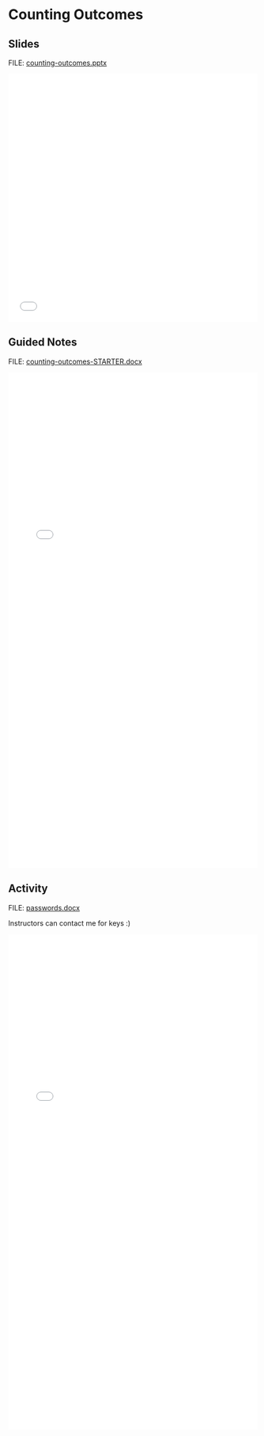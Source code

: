# Counting Outcomes {.unnumbered}

## Slides

FILE: [counting-outcomes.pptx](https://github.com/coltongearhart/math125/blob/main/probability/counting-outcomes.pptx)

<embed src="probability/counting-outcomes.pdf" type="application/pdf" width="100%" height="500px"></embed>

## Guided Notes

FILE: [counting-outcomes-STARTER.docx](https://github.com/coltongearhart/math125/blob/main/probability/counting-outcomes-STARTER.docx)

<embed src="probability/counting-outcomes-COMPLETED.pdf" type="application/pdf" width="100%" height="1000px"></embed>

## Activity

FILE: [passwords.docx](https://github.com/coltongearhart/math125/blob/main/probability/activities/passwords.docx)

Instructors can contact me for keys :)

<embed src="probability/activities/passwords.pdf" type="application/pdf" width="100%" height="1000px"></embed>